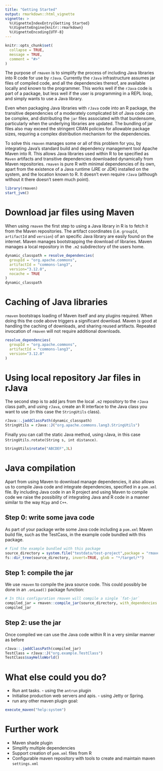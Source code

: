 ```yaml
---
title: "Getting Started"
output: rmarkdown::html_vignette
vignette: >
  %\VignetteIndexEntry{Getting Started}
  %\VignetteEngine{knitr::rmarkdown}
  %\VignetteEncoding{UTF-8}
---
```


```r
knitr::opts_chunk$set(
  collapse = TRUE,
  message = TRUE,
  comment = "#>"
)
```

The purpose of `rmaven` is to simplify the process of including Java libraries into R code for use by `rJava`. Currently the 
`rJava` infrastructure assumes jar files of compiled code, and all the dependencies thereof, are available locally and known to the programmer. This 
works well if the `rJava` code is part of a package, but less well if the user is programming in a REPL loop, and simply wants to use a Java library. 

Even when packaging Java libraries with `rJava` code into an R package, the transitive dependencies of a moderately complicated bit of Java code can 
be complex, and distributing the `jar` files associated with that burdensome, particularly when the underlying libraries are updated. The bundling of jar files 
also may exceed the stringent CRAN policies for allowable package sizes, requiring a complex distribution mechanism for the dependencies.

To solve this `rmaven` manages some or all of this problem for you, by integrating Java's standard build and dependency management tool Apache Maven into R. 
This allows Java libraries used within R to be specified as `Maven` artifacts and transitive dependencies downloaded dynamically from Maven repositories. 
`rmaven` is pure R with minimal dependencies of its own, apart from the 
existence of a Java runtime (JRE or JDK) installed on the system, and the location known to R. It doesn't even require `rJava` (although without it there
doesn't seem much point).

```r
library(rmaven)
start_jvm()
```

# Download jar files using Maven

When using `rmaven` the first step to using a Java library in R is to fetch it from the Maven repositories. The artifact coordinates (i.e. `groupId`, `artifactId` and `version`) of
an specific Java library are easily found on the internet. Maven manages bootstrapping the download of libraries. Maven manages a local repository in the `.m2` subdirectory of the users home.

```r
dynamic_classpath = resolve_dependencies(
  groupId = "org.apache.commons", 
  artifactId = "commons-lang3", 
  version="3.12.0",
  nocache = TRUE
)
dynamic_classpath
```

# Caching of Java libraries

`rmaven` bootstraps loading of Maven itself and any plugins required. When doing this the code above triggers a significant download. Maven is good at handling the caching of downloads, and sharing reused artifacts. Repeated invocation of `rmaven` will not require additional downloads.

```r
resolve_dependencies(
  groupId = "org.apache.commons", 
  artifactId = "commons-lang3", 
  version="3.12.0"
)
```

# Using local repository Jar files in rJava

The second step is to add jars from the local `.m2` repository to the `rJava` class path, and using `rJava`, create an R interface to the Java class you want to use (in this case the `StringUtils` class). 

```r
rJava::.jaddClassPath(dynamic_classpath)
StringUtils = rJava::J("org.apache.commons.lang3.StringUtils")
```

Finally you can call the static Java method, using rJava, in this case `StringUtils.rotate(String s, int distance)`.

```r
StringUtils$rotate("ABCDEF",3L)
```

# Java compilation

Apart from using Maven to download manage dependencies, it also allows us to compile Java code and integrate dependencies, specified in a `pom.xml` file. By including Java code in an R project and using Maven to compile code we raise the possibility of integrating Java and R code in a manner similar to the way `RCpp` and `C++`.

## Step 0: write some java code 

As part of your package write some Java code including a `pom.xml` Maven build file, such as the TestCass, in the example code bundled with this package.

```r
# find the example bundled with this package
source_directory = system.file("testdata/test-project",package = "rmaven")
fs::dir_tree(source_directory, invert=TRUE, glob = "*/target/*")
```

## Step 1: compile the jar

We use `rmaven` to compile the java source code. This could possibly be done in an `.onLoad()` package function:

```r
# In this configuration rmaven will compile a single `fat-jar`
compiled_jar = rmaven::compile_jar(source_directory, with_dependencies = TRUE)
compiled_jar
```

## Step 2: use the jar

Once compiled we can use the Java code within R in a very similar manner as before

```r
rJava::.jaddClassPath(compiled_jar)
TestClass = rJava::J("org.example.TestClass")
TestClass$sayHelloWorld()
```

# What else could you do?

* Run ant tasks. - using the `antrun` plugin
* Initialise production web servers and apis. - using Jetty or Spring.
* run any other maven plugin goal:

```r
execute_maven("help:system")
```


# Further work

* Maven shade plugin
* Simplify multiple dependencies 
* Support creation of `pom.xml` files from R
* Configurable maven repository with tools to create and maintain maven `settings.xml`
